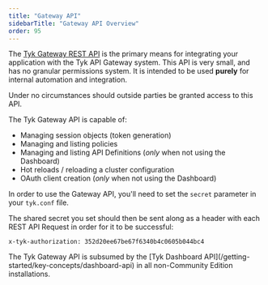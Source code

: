 ```yaml
---
title: "Gateway API"
sidebarTitle: "Gateway API Overview"
order: 95
---
```


The [Tyk Gateway REST API](/tyk-gateway-api) is the primary means for integrating your application with the Tyk API Gateway system. This
API is very small, and has no granular permissions system. It is intended to be used **purely** for internal automation
and integration.


<Warning>
Under no circumstances should outside parties be granted access to this API.
</Warning>
 

The Tyk Gateway API is capable of:

* Managing session objects (token generation)
* Managing and listing policies
* Managing and listing API Definitions (*only* when not using the Dashboard)
* Hot reloads / reloading a cluster configuration
* OAuth client creation (*only* when not using the Dashboard)

In order to use the Gateway API, you'll need to set the `secret` parameter in your `tyk.conf` file.

The shared secret you set should then be sent along as a header with each REST API Request in order for it to be
successful:

```{.copyWrapper}
x-tyk-authorization: 352d20ee67be67f6340b4c0605b044bc4
```


<Note>
The Tyk Gateway API is subsumed by the [Tyk Dashboard API](/getting-started/key-concepts/dashboard-api) in all
non-Community Edition installations.
</Note>

